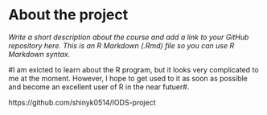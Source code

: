 
# About the project

*Write a short description about the course and add a link to your GitHub repository here. This is an R Markdown (.Rmd) file so you can use R Markdown syntax.*

#I am exicted to learn about the R program, but it looks very complicated to me at the moment. However, I hope to get used to it as soon as possible and become an excellent user of R in the near futuer#.

https://github.com/shinyk0514/IODS-project
